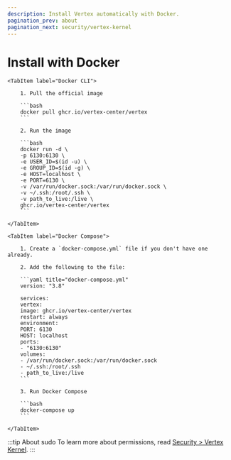 ```yaml
---
description: Install Vertex automatically with Docker.
pagination_prev: about
pagination_next: security/vertex-kernel
---
```



# Install with Docker

<Tabs>

    <TabItem label="Docker CLI">

        1. Pull the official image

        ```bash
        docker pull ghcr.io/vertex-center/vertex
        ```

        2. Run the image

        ```bash
        docker run -d \
        -p 6130:6130 \
        -e USER_ID=$(id -u) \
        -e GROUP_ID=$(id -g) \
        -e HOST=localhost \
        -e PORT=6130 \
        -v /var/run/docker.sock:/var/run/docker.sock \
        -v ~/.ssh:/root/.ssh \
        -v path_to_live:/live \
        ghcr.io/vertex-center/vertex
        ```

    </TabItem>

    <TabItem label="Docker Compose">

        1. Create a `docker-compose.yml` file if you don't have one already.

        2. Add the following to the file:

        ```yaml title="docker-compose.yml"
        version: "3.8"

        services:
        vertex:
        image: ghcr.io/vertex-center/vertex
        restart: always
        environment:
        PORT: 6130
        HOST: localhost
        ports:
        - "6130:6130"
        volumes:
        - /var/run/docker.sock:/var/run/docker.sock
        - ~/.ssh:/root/.ssh
        - path_to_live:/live
        ```

        3. Run Docker Compose

        ```bash
        docker-compose up
        ```

    </TabItem>

</Tabs>

:::tip About sudo
To learn more about permissions, read [Security > Vertex Kernel](../security/vertex-kernel).
:::
